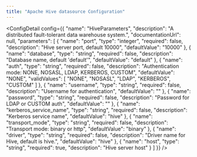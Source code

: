 ```yaml
---
title: "Apache Hive datasource Configuration"
---
```



<ConfigDetail config={{
  "name": "HiveParameters",
  "description": "A distributed fault-tolerant data warehouse system.",
  "documentationUrl": null,
  "parameters": [
    {
      "name": "port",
      "type": "integer",
      "required": false,
      "description": "Hive server port, default 10000",
      "defaultValue": "10000"
    },
    {
      "name": "database",
      "type": "string",
      "required": false,
      "description": "Database name, default 'default'",
      "defaultValue": "default"
    },
    {
      "name": "auth",
      "type": "string",
      "required": false,
      "description": "Authentication mode: NONE, NOSASL, LDAP, KERBEROS, CUSTOM",
      "defaultValue": "NONE",
      "validValues": [
        "NONE",
        "NOSASL",
        "LDAP",
        "KERBEROS",
        "CUSTOM"
      ]
    },
    {
      "name": "username",
      "type": "string",
      "required": false,
      "description": "Username for authentication",
      "defaultValue": ""
    },
    {
      "name": "password",
      "type": "string",
      "required": false,
      "description": "Password for LDAP or CUSTOM auth",
      "defaultValue": ""
    },
    {
      "name": "kerberos_service_name",
      "type": "string",
      "required": false,
      "description": "Kerberos service name",
      "defaultValue": "hive"
    },
    {
      "name": "transport_mode",
      "type": "string",
      "required": false,
      "description": "Transport mode: binary or http",
      "defaultValue": "binary"
    },
    {
      "name": "driver",
      "type": "string",
      "required": false,
      "description": "Driver name for Hive, default is hive.",
      "defaultValue": "hive"
    },
    {
      "name": "host",
      "type": "string",
      "required": true,
      "description": "Hive server host"
    }
  ]
}} />

